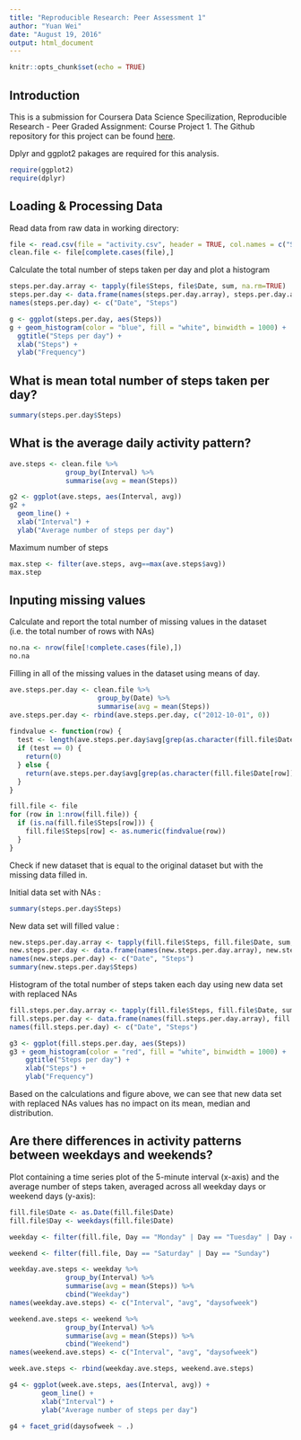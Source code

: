 ```yaml
---
title: "Reproducible Research: Peer Assessment 1"
author: "Yuan Wei"
date: "August 19, 2016"
output: html_document
---
```


```r
knitr::opts_chunk$set(echo = TRUE)
```


## Introduction

This is a submission for Coursera Data Science Specilization, Reproducible Research - Peer Graded Assignment: Course Project 1. The Github repository for this project can be found [here](https://github.com/rdpeng/RepData_PeerAssessment1).

Dplyr and ggplot2 pakages are required for this analysis.

```r
require(ggplot2)
require(dplyr)
```


## Loading & Processing Data

Read data from raw data in  working directory:
```r

file <- read.csv(file = "activity.csv", header = TRUE, col.names = c("Steps", "Date", "Interval"))
clean.file <- file[complete.cases(file),]

```

Calculate the total number of steps taken per day and plot a histogram
```r
steps.per.day.array <- tapply(file$Steps, file$Date, sum, na.rm=TRUE)
steps.per.day <- data.frame(names(steps.per.day.array), steps.per.day.array, row.names = NULL)
names(steps.per.day) <- c("Date", "Steps")

g <- ggplot(steps.per.day, aes(Steps))
g + geom_histogram(color = "blue", fill = "white", binwidth = 1000) +
  ggtitle("Steps per day") +
  xlab("Steps") +
  ylab("Frequency")
```


## What is mean total number of steps taken per day?
```r
summary(steps.per.day$Steps)
```


## What is the average daily activity pattern?
```r
ave.steps <- clean.file %>%
              group_by(Interval) %>%
              summarise(avg = mean(Steps))

g2 <- ggplot(ave.steps, aes(Interval, avg))
g2 + 
  geom_line() +
  xlab("Interval") +
  ylab("Average number of steps per day")
```

Maximum number of steps
```r
max.step <- filter(ave.steps, avg==max(ave.steps$avg))
max.step
```


## Inputing missing values
Calculate and report the total number of missing values in the dataset (i.e. the total number of rows with NAs)
```r
no.na <- nrow(file[!complete.cases(file),])
no.na
```

Filling in all of the missing values in the dataset using means of day.
```r
ave.steps.per.day <- clean.file %>%
                      group_by(Date) %>%
                      summarise(avg = mean(Steps))
ave.steps.per.day <- rbind(ave.steps.per.day, c("2012-10-01", 0))
 
findvalue <- function(row) {
  test <- length(ave.steps.per.day$avg[grep(as.character(fill.file$Date[row]), ave.steps.per.day$Date)])
  if (test == 0) {
    return(0)
  } else {
    return(ave.steps.per.day$avg[grep(as.character(fill.file$Date[row]), ave.steps.per.day$Date)])
  }
}

fill.file <- file
for (row in 1:nrow(fill.file)) {
  if (is.na(fill.file$Steps[row])) {
    fill.file$Steps[row] <- as.numeric(findvalue(row))
  }
}
```

Check if new  dataset that is equal to the original dataset but with the missing data filled in.

Initial data set with NAs :
```r
summary(steps.per.day$Steps)
```

New data set will filled value :
```r
new.steps.per.day.array <- tapply(fill.file$Steps, fill.file$Date, sum, na.rm=TRUE)
new.steps.per.day <- data.frame(names(new.steps.per.day.array), new.steps.per.day.array, row.names = NULL)
names(new.steps.per.day) <- c("Date", "Steps")
summary(new.steps.per.day$Steps)
```

Histogram of the total number of steps taken each day using new data set with replaced NAs
```r
fill.steps.per.day.array <- tapply(fill.file$Steps, fill.file$Date, sum, na.rm=TRUE)
fill.steps.per.day <- data.frame(names(fill.steps.per.day.array), fill.steps.per.day.array, row.names = NULL)
names(fill.steps.per.day) <- c("Date", "Steps")

g3 <- ggplot(fill.steps.per.day, aes(Steps))
g3 + geom_histogram(color = "red", fill = "white", binwidth = 1000) +
    ggtitle("Steps per day") +
    xlab("Steps") +
    ylab("Frequency")
```

Based on the calculations and figure above, we can see that new data set with replaced NAs values has no impact on its mean, median and distribution.

## Are there differences in activity patterns between weekdays and weekends?

Plot containing a time series plot of the 5-minute interval (x-axis) and the average number of steps taken, averaged across all weekday days or weekend days (y-axis):

```r
fill.file$Date <- as.Date(fill.file$Date)
fill.file$Day <- weekdays(fill.file$Date)

weekday <- filter(fill.file, Day == "Monday" | Day == "Tuesday" | Day == "Wednesday" | Day == "Thursday" | Day == "Friday")

weekend <- filter(fill.file, Day == "Saturday" | Day == "Sunday")

weekday.ave.steps <- weekday %>%
              group_by(Interval) %>%
              summarise(avg = mean(Steps)) %>%
              cbind("Weekday")
names(weekday.ave.steps) <- c("Interval", "avg", "daysofweek")

weekend.ave.steps <- weekend %>%
              group_by(Interval) %>%
              summarise(avg = mean(Steps)) %>%
              cbind("Weekend")
names(weekend.ave.steps) <- c("Interval", "avg", "daysofweek")

week.ave.steps <- rbind(weekday.ave.steps, weekend.ave.steps)

g4 <- ggplot(week.ave.steps, aes(Interval, avg)) + 
        geom_line() +
        xlab("Interval") +
        ylab("Average number of steps per day")

g4 + facet_grid(daysofweek ~ .)
```



